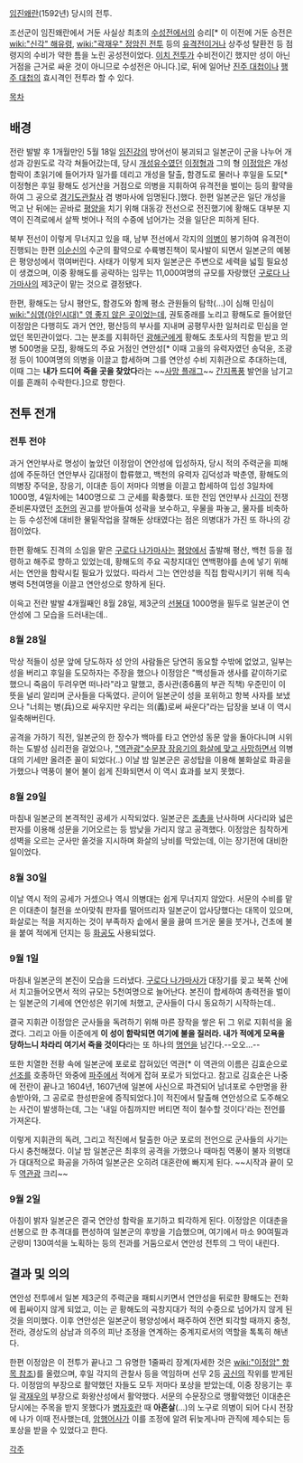 [[임진왜란]](1592년) 당시의 전투.

조선군이 임진왜란에서 거둔 사실상 최초의 [[수성]]전에서의 승리[* 이 이전에 거둔 승전은 [[wiki:"신각" 해유령]], [[wiki:"곽재우" 정암진 전투 ]] 등의 [[유격]]전이거나 상주성 탈환전 등 점령지의 수비가 약한 틈을 노린 공성전이었다. [[이치 전투]]가 수비전이긴 했지만 성이 아닌 거점을 근거로 싸운 것이 아니므로 수성전은 아니다.]로, 뒤에 일어난 [[진주 대첩]]이나 [[행주 대첩]]의 효시격인 전투라 할 수 있다.

[[목차]]

== 배경 ==
전란 발발 후 1개월만인 5월 18일 [[임진강]]의 방어선이 붕괴되고 일본군이 군을 나누어 개성과 강원도로 각각 쳐들어갔는데, 당시 [[개성]]유수였던 [[이정형]]과 그의 형 [[이정암]]은 개성 함락이 초읽기에 들어가자 일가를 데리고 개성을 탈출, 함경도로 물러나 후일을 도모[* 이정형은 후일 황해도 성거산을 거점으로 의병을 지휘하여 유격전을 벌이는 등의 활약을 하여 그 공으로 [[경기도]]관찰사 겸 병마사에 임명된다.]했다. 한편 일본군은 일단 개성을 먹고 난 뒤에는 곧바로 [[평양]]을 치기 위해 대동강 전선으로 전진했기에 황해도 대부분 지역이 진격로에서 살짝 벗어나 적의 수중에 넘어가는 것을 일단은 피하게 된다.

북부 전선이 이렇게 무너지고 있을 때, 남부 전선에서 각지의 [[의병]]이 봉기하여 유격전이 진행되는 한편 [[이순신]]의 수군의 활약으로 수륙병진책이 묵사발이 되면서 일본군의 예봉은 평양성에서 꺾여버린다. 사태가 이렇게 되자 일본군은 주변으로 세력을 넓힐 필요성이 생겼으며, 이중 황해도를 공략하는 임무는 11,000여명의 규모를 자랑했던 [[구로다 나가마사]]의 제3군이 맡는 것으로 결정됐다.

한편, 황해도는 당시 평안도, 함경도와 함께 평소 관원들의 탐학(…)이 심해 민심이 [[wiki:"심영(야인시대)" 영 좋지 않은 곳]]이었는데, 권토중래를 노리고 황해도로 들어왔던 이정암은 다행히도 과거 연안, 평산등의 부사를 지내며 공평무사한 일처리로 민심을 얻었던 목민관이었다. 그는 분조를 지휘하던 [[광해군]]에게 황해도 초토사의 직함을 받고 의병 500명을 모집, 황해도의 주요 거점인 연안성[* 이때 고을의 유력자였던 송덕윤, 조광정 등이 100여명의 의병을 이끌고 합세하며 그를 연안성 수비 지휘관으로 추대하는데, 이때 그는 '''내가 드디어 죽을 곳을 찾았다'''라는 ~~[[사망 플래그]]~~ [[간지폭풍]] 발언을 남기고 이를 흔쾌히 수락한다.]으로 향한다.

== 전투 전개 ==
=== 전투 전야 ===
과거 연안부사로 명성이 높았던 이정암이 연안성에 입성하자, 당시 적의 주력군을 피해 섬에 주둔하던 연안부사 김대정이 합류했고, 백천의 유력자 김덕성과 박춘영, 황해도의 의병장 주덕윤, 장응기, 이대춘 등이 저마다 의병을 이끌고 합세하여 입성 3일차에 1000명, 4일차에는 1400명으로 그 군세를 확충했다. 또한 전임 연안부사 [[신각]]이 전쟁 준비론자였던 [[조헌]]의 권고를 받아들여 성곽을 보수하고, 우물을 파놓고, 물자를 비축하는 등 수성전에 대비한 물밑작업을 잘해둔 상태였다는 점은 의병대가 가진 또 하나의 강점이었다.

한편 황해도 진격의 소임을 맡은 [[구로다 나가마사]]는 [[평양]]에서 출발해 평산, 백천 등을 점령하고 해주로 향하고 있었는데, 황해도의 주요 곡창지대인 연백평야를 손에 넣기 위해서는 연안을 함락시킬 필요가 있었다. 따라서 그는 연안성을 직접 함락시키기 위해 직속 병력 5천여명을 이끌고 연안성으로 향하게 된다.

이윽고 전란 발발 4개월째인 8월 28일, 제3군의 [[선봉]]대 1000명을 필두로 일본군이 연안성에 그 모습을 드러내는데..

=== 8월 28일 ===
막상 적들이 성문 앞에 당도하자 성 안의 사람들은 당연히 동요할 수밖에 없었고, 일부는 성을 버리고 후일을 도모하자는 주장을 했으나 이정암은 "백성들과 생사를 같이하기로 했으니 죽음이 두려우면 떠나라"라고 말했고, 종사관(종6품의 부관 직책) 우준민이 이 뜻을 널리 알리며 군사들을 다독였다. 곧이어 일본군이 성을 포위하고 항복 사자를 보냈으나 "너희는 병(兵)으로 싸우지만 우리는 의(義)로써 싸운다"라는 답장을 보내 이 역시 일축해버린다.

공격을 가하기 직전, 일본군의 한 장수가 백마를 타고 연안성 동문 앞을 돌아다니며 시위하는 도발성 심리전을 걸었으나, [["역관광"수문장 장응기의 화살에 맞고 사망하면서]] 의병대의 기세만 올려준 꼴이 되었다(..) 이날 밤 일본군은 공성탑을 이용해 불화살로 화공을 가했으나 역풍이 불어 불이 쉽게 진화되면서 이 역시 효과를 보지 못했다.

=== 8월 29일 ===
마침내 일본군의 본격적인 공세가 시작되었다. 일본군은 [[조총]]을 난사하며 사다리와 넓은 판자를 이용해 성문을 기어오르는 등 밤낮을 가리지 않고 공격했다. 이정암은 침착하게 성벽을 오르는 군사만 쏠것을 지시하며 화살의 낭비를 막았는데, 이는 장기전에 대비한 일이었다.

=== 8월 30일 ===
이날 역시 적의 공세가 거셌으나 역시 의병대는 쉽게 무너지지 않았다. 서문의 수비를 맡은 이대춘이 철전을 쏘아맞춰 판자를 떨어뜨리자 일본군이 압사당했다는 대목이 있으며, 화살로는 적을 저지하는 것이 부족하자 솥에서 물을 끓여 뜨거운 물을 붓거나, 건초에 불을 붙여 적에게 던지는 등 [[화공]]도 사용되었다.

=== 9월 1일 ===
마침내 일본군의 본진이 모습을 드러냈다. [[구로다 나가마사]]가 대장기를 꽂고 북쪽 산에서 치고들어오면서 적의 규모는 5천여명으로 늘어난다. 본진이 합세하여 총력전을 벌이는 일본군의 기세에 연안성은 위기에 처했고, 군사들이 다시 동요하기 시작하는데..

결국 지휘관 이정암은 군사들을 독려하기 위해 마른 장작을 쌓은 뒤 그 위로 지휘석을 옮겼다. 그리고 아들 이준에게 '''이 성이 함락되면 여기에 불을 질러라. 내가 적에게 모욕을 당하느니 차라리 여기서 죽을 것이다'''라는 또 하나의 [[명언]]을 남긴다.--오오...--

또한 치열한 전황 속에 일본군에 포로로 잡혀있던 역관[* 이 역관의 이름은 김효순으로 [[선조]]를 호종하던 와중에 [[파주]]에서 적에게 잡혀 포로가 되었다고. 참고로 김효순은 나중에 전란이 끝나고 1604년, 1607년에 일본에 사신으로 파견되어 남녀포로 수만명을 환송받아와, 그 공로로 한성판윤에 증직되었다.]이 적진에서 탈출해 연안성으로 도주해오는 사건이 발생하는데, 그는 '내일 아침까지만 버티면 적이 철수할 것이다'라는 전언를 가져온다.

이렇게 지휘관의 독려, 그리고 적진에서 탈출한 아군 포로의 전언으로 군사들의 사기는 다시 충천해졌다. 이날 밤 일본군은 최후의 공격을 가했으나 때마침 역풍이 불자 의병대가 대대적으로 화공을 가하여 일본군은 오히려 대혼란에 빠지게 된다. ~~시작과 끝이 모두 [[역관광]] 크리~~

=== 9월 2일 ===
아침이 밝자 일본군은 결국 연안성 함락을 포기하고 퇴각하게 된다. 이정암은 이대춘을 선봉으로 한 추격대를 편성하여 일본군의 후방을 기습했으며, 여기에서 마소 90여필과 군량미 130여석을 노획하는 등의 전과를 거둠으로서 연안성 전투의 그 막이 내린다.

== 결과 및 의의 ==
연안성 전투에서 일본 제3군의 주력군을 패퇴시키면서 연안성을 뒤로한 황해도는 전화에 휩싸이지 않게 되었고, 이는 곧 황해도의 곡창지대가 적의 수중으로 넘어가지 않게 된 것을 의미했다. 이후 연안성은 일본군이 평양성에서 패주하여 전면 퇴각할 때까지 충청, 전라, 경상도의 삼남과 의주의 피난 조정을 연계하는 중계지로서의 역할을 톡톡히 해낸다.

한편 이정암은 이 전투가 끝나고 그 유명한 1줄짜리 장계(자세한 것은 [[wiki:"이정암" 항목 참조]])를 올렸으며, 후일 각지의 관찰사 등을 역임하며 선무 2등 [[공신]]의 작위를 받게된다. 이정암의 부장으로 활약했던 자들도 모두 저마다 포상을 받았는데, 이중 장응기는 후일 [[곽재우]]의 부장으로 화왕산성에서 활약했다. 서문의 수문장으로 맹활약했던 이대춘은 당시에는 주목을 받지 못했다가 [[병자호란]] 때 '''아흔살'''(…)의 노구로 의병이 되어 다시 전장에 나가 이때 전사했는데, [[암행어사]]가 이를 조정에 알려 뒤늦게나마 관직에 제수되는 등 포상을 받을 수 있었다고 한다.

[[각주]]

